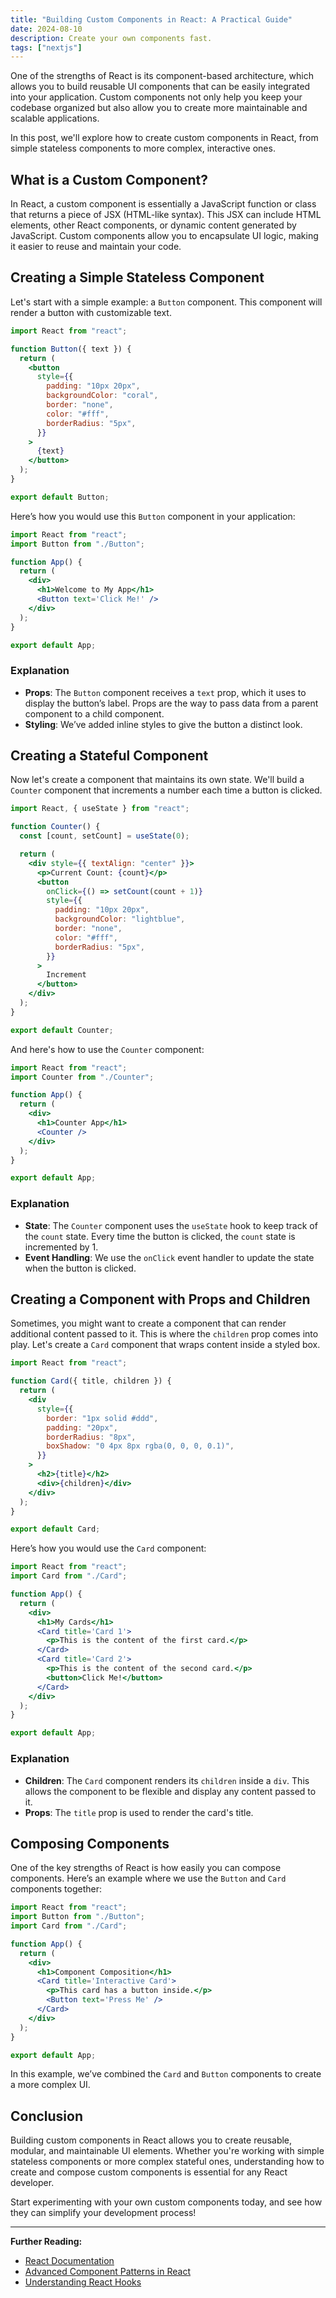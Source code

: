 ```yaml
---
title: "Building Custom Components in React: A Practical Guide"
date: 2024-08-10
description: Create your own components fast.
tags: ["nextjs"]
---
```


One of the strengths of React is its component-based architecture, which allows you to build reusable UI components that can be easily integrated into your application. Custom components not only help you keep your codebase organized but also allow you to create more maintainable and scalable applications.

In this post, we'll explore how to create custom components in React, from simple stateless components to more complex, interactive ones.

## What is a Custom Component?

In React, a custom component is essentially a JavaScript function or class that returns a piece of JSX (HTML-like syntax). This JSX can include HTML elements, other React components, or dynamic content generated by JavaScript. Custom components allow you to encapsulate UI logic, making it easier to reuse and maintain your code.

## Creating a Simple Stateless Component

Let's start with a simple example: a `Button` component. This component will render a button with customizable text.

```jsx
import React from "react";

function Button({ text }) {
  return (
    <button
      style={{
        padding: "10px 20px",
        backgroundColor: "coral",
        border: "none",
        color: "#fff",
        borderRadius: "5px",
      }}
    >
      {text}
    </button>
  );
}

export default Button;
```

Here’s how you would use this `Button` component in your application:

```jsx
import React from "react";
import Button from "./Button";

function App() {
  return (
    <div>
      <h1>Welcome to My App</h1>
      <Button text='Click Me!' />
    </div>
  );
}

export default App;
```

### Explanation

- **Props**: The `Button` component receives a `text` prop, which it uses to display the button’s label. Props are the way to pass data from a parent component to a child component.
- **Styling**: We’ve added inline styles to give the button a distinct look.

## Creating a Stateful Component

Now let's create a component that maintains its own state. We'll build a `Counter` component that increments a number each time a button is clicked.

```jsx
import React, { useState } from "react";

function Counter() {
  const [count, setCount] = useState(0);

  return (
    <div style={{ textAlign: "center" }}>
      <p>Current Count: {count}</p>
      <button
        onClick={() => setCount(count + 1)}
        style={{
          padding: "10px 20px",
          backgroundColor: "lightblue",
          border: "none",
          color: "#fff",
          borderRadius: "5px",
        }}
      >
        Increment
      </button>
    </div>
  );
}

export default Counter;
```

And here's how to use the `Counter` component:

```jsx
import React from "react";
import Counter from "./Counter";

function App() {
  return (
    <div>
      <h1>Counter App</h1>
      <Counter />
    </div>
  );
}

export default App;
```

### Explanation

- **State**: The `Counter` component uses the `useState` hook to keep track of the `count` state. Every time the button is clicked, the `count` state is incremented by 1.
- **Event Handling**: We use the `onClick` event handler to update the state when the button is clicked.

## Creating a Component with Props and Children

Sometimes, you might want to create a component that can render additional content passed to it. This is where the `children` prop comes into play. Let's create a `Card` component that wraps content inside a styled box.

```jsx
import React from "react";

function Card({ title, children }) {
  return (
    <div
      style={{
        border: "1px solid #ddd",
        padding: "20px",
        borderRadius: "8px",
        boxShadow: "0 4px 8px rgba(0, 0, 0, 0.1)",
      }}
    >
      <h2>{title}</h2>
      <div>{children}</div>
    </div>
  );
}

export default Card;
```

Here’s how you would use the `Card` component:

```jsx
import React from "react";
import Card from "./Card";

function App() {
  return (
    <div>
      <h1>My Cards</h1>
      <Card title='Card 1'>
        <p>This is the content of the first card.</p>
      </Card>
      <Card title='Card 2'>
        <p>This is the content of the second card.</p>
        <button>Click Me!</button>
      </Card>
    </div>
  );
}

export default App;
```

### Explanation

- **Children**: The `Card` component renders its `children` inside a `div`. This allows the component to be flexible and display any content passed to it.
- **Props**: The `title` prop is used to render the card's title.

## Composing Components

One of the key strengths of React is how easily you can compose components. Here’s an example where we use the `Button` and `Card` components together:

```jsx
import React from "react";
import Button from "./Button";
import Card from "./Card";

function App() {
  return (
    <div>
      <h1>Component Composition</h1>
      <Card title='Interactive Card'>
        <p>This card has a button inside.</p>
        <Button text='Press Me' />
      </Card>
    </div>
  );
}

export default App;
```

In this example, we’ve combined the `Card` and `Button` components to create a more complex UI.

## Conclusion

Building custom components in React allows you to create reusable, modular, and maintainable UI elements. Whether you're working with simple stateless components or more complex stateful ones, understanding how to create and compose custom components is essential for any React developer.

Start experimenting with your own custom components today, and see how they can simplify your development process!

---

**Further Reading:**

- [React Documentation](https://reactjs.org/docs/getting-started.html)
- [Advanced Component Patterns in React](https://example.com/advanced-component-patterns)
- [Understanding React Hooks](https://example.com/react-hooks)
